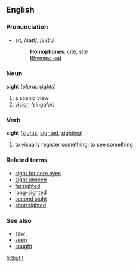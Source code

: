 ==English==
{{rfc}}
===Pronunciation===
*sīt, /saɪt/, /<tt>saIt</tt>/
*:'''Homophones''': [[cite]], [[site]]
*:[[Rhymes:English:-aɪt|Rhymes: -aɪt]]

===Noun===
'''sight'''  (''plural:'' [[sights]])

# a scenic view
# [[vision]] ''(singular)''

===Verb===
'''sight'''  ([[sights]], [[sighted]], [[sighting]])

# to visually register something; to [[see]] something

===Related terms===
*[[sight for sore eyes]]
*[[sight unseen]]
*[[farsighted]]
*[[long-sighted]]
*[[second sight]]
*[[shortsighted]]

===See also===
*[[saw]]
*[[seen]]
*[[sought]]

[[fi:Sight]]